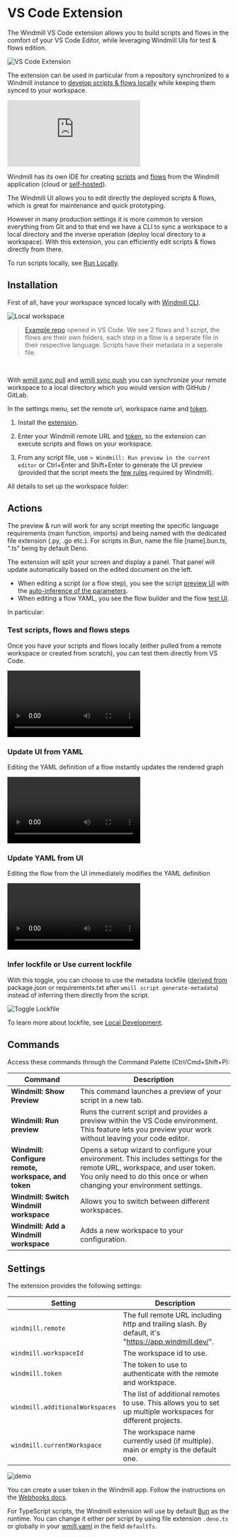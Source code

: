 
# VS Code Extension

The Windmill VS Code extension allows you to build scripts and flows in the comfort of your VS Code Editor, while leveraging Windmill UIs for test & flows edition.

![VS Code Extension](../../../blog/2023-11-20-vscode/vscode_extension.png 'VS Code Extension')

The extension can be used in particular from a repository synchronized to a Windmill instance to [develop scripts & flows locally](../../advanced/4_local_development/index.mdx) while keeping them synced to your workspace.

<iframe
	style={{ aspectRatio: '16/9' }}
	src="https://www.youtube.com/embed/aSOF6AzyDr8"
	title="YouTube video player"
	frameBorder="0"
	allow="accelerometer; autoplay; clipboard-write; encrypted-media; gyroscope; picture-in-picture; web-share"
	allowFullScreen
	className="border-2 rounded-lg object-cover w-full dark:border-gray-800"
></iframe>

<br />

Windmill has its own IDE for creating [scripts](../../script_editor/index.mdx) and [flows](../../flows/1_flow_editor.mdx) from the Windmill application (cloud or [self-hosted](../../advanced/1_self_host/index.mdx)).

The Windmill UI allows you to edit directly the deployed scripts & flows, which is great for maintenance and quick prototyping.

However in many production settings it is more common to version everything from Git and to that end we have a CLI to sync a workspace to a local directory and the inverse operation (deploy local directory to a workspace). With this extension, you can efficiently edit scripts & flows directly from there.

To run scripts locally, see [Run Locally](../../advanced/4_local_development/run_locally.mdx).

<div className="grid grid-cols-2 gap-6 mb-4">
	<DocCard
		title="Local Development"
		description="Develop from various environments such as your terminal, VS Code, and JetBrains IDEs."
		href="/docs/advanced/local_development"
	/>
	<DocCard
		title="Run Locally"
		description="Run scripts locally that interact with a Windmill instance."
		href="/docs/advanced/local_development/run_locally"
	/>
	<DocCard
		title="Command-Line Interface"
		description="Interact with Windmill instances right from your terminal."
		href="/docs/advanced/cli"
	/>
</div>

## Installation

First of all, have your workspace synced locally with [Windmill CLI](../../advanced/3_cli/index.mdx).

![Local workspace](../../../blog/2023-11-20-vscode/local_workspace.png.webp)

> [Example repo](https://github.com/windmill-labs/windmill-sync-example) opened in VS Code. We see 2 flows and 1 script, the flows are their own folders, each step in a flow is a seperate file in their respective language. Scripts have their metadata in a seperate file.

<br />

With [wmill sync pull](../../advanced/3_cli/sync.mdx#pulling-1) and [wmill sync push](../../advanced/3_cli/sync.mdx#pushing-1) you can synchronize your remote workspace to a local directory which you would version with GitHub / GitLab.

In the settings menu, set the remote url, workspace name and [token](../../core_concepts/4_webhooks/index.mdx#user-token).

1. Install the [extension](https://marketplace.visualstudio.com/items?itemName=windmill-labs.windmill).

2. Enter your Windmill remote URL and [token](../../core_concepts/4_webhooks/index.mdx#user-token), so the extension can execute scripts and flows on your workspace.

3. From any script file, use `> Windmill: Run preview in the current editor` or Ctrl+Enter and Shift+Enter to generate the UI preview (provided that the script meets the [few rules](../../core_concepts/13_json_schema_and_parsing/index.mdx#json-schema-in-windmill) required by Windmill).

All details to set up the workspace folder:

<div className="grid grid-cols-2 gap-6 mb-4">
	<DocCard
		title="Setting up the workspace folder"
		description="Developing Windmill scripts and flows from your favorite IDE is made easy by using Windmill CLI."
		href="/docs/advanced/local_development#setting-up-the-workspace-folder"
	/>
</div>

## Actions

The preview & run will work for any script meeting the specific language requirements (main function, imports) and being named with the dedicated file extension (.py, .go etc.). For scripts in Bun, name the file \[name\].bun.ts, ".ts" being by default Deno.

The extension will split your screen and display a panel. That panel will update automatically based on the edited document on the left.

- When editing a script (or a flow step), you see the script [preview UI](../../core_concepts/6_auto_generated_uis/index.mdx) with the [auto-inference of the parameters](../../core_concepts/13_json_schema_and_parsing/index.mdx).
- When editing a flow YAML, you see the flow builder and the flow [test UI](../../flows/18_test_flows.mdx).

In particular:

### Test scripts, flows and flows steps

Once you have your scripts and flows locally (either pulled from a remote workspace or created from scratch), you can test them directly from VS Code.

<video
	className="border-2 rounded-lg object-cover w-full h-full dark:border-gray-800"
	autoPlay
	controls
	src="/videos/vs_code_tour.mp4"
/>

### Update UI from YAML

Editing the YAML definition of a flow instantly updates the rendered graph

<video
	className="border-2 rounded-lg object-cover w-full h-full dark:border-gray-800"
	autoPlay
	controls
	src="/videos/ui_to_yaml.mp4"
/>

### Update YAML from UI

Editing the flow from the UI immediately modifies the YAML definition

<video
	className="border-2 rounded-lg object-cover w-full h-full dark:border-gray-800"
	autoPlay
	controls
	src="/videos/yaml_to_ui.mp4"
/>

### Infer lockfile or Use current lockfile

With this toggle, you can choose to use the metadata lockfile ([derived from](../../advanced/3_cli/script.md#packagejson--requirementstxt) package.json or requirements.txt after `wmill script generate-metadata`) instead of inferring them directly from the script.

![Toggle Lockfile](./toggle_lockfile.png 'Toggle Lockfile')

To learn more about lockfile, see [Local Development](../../advanced/4_local_development/index.mdx).

## Commands

Access these commands through the Command Palette (Ctrl/Cmd+Shift+P):

| Command                                              | Description                                                                                                                                                                                         |
| ---------------------------------------------------- | --------------------------------------------------------------------------------------------------------------------------------------------------------------------------------------------------- |
| **Windmill: Show Preview**                           | This command launches a preview of your script in a new tab.                                                                                                                                        |
| **Windmill: Run preview**                            | Runs the current script and provides a preview within the VS Code environment. This feature lets you preview your work without leaving your code editor.                                            |
| **Windmill: Configure remote, workspace, and token** | Opens a setup wizard to configure your environment. This includes settings for the remote URL, workspace, and user token. You only need to do this once or when changing your environment settings. |
| **Windmill: Switch Windmill workspace**              | Allows you to switch between different workspaces.                                                                                                                                                  |
| **Windmill: Add a Windmill workspace**               | Adds a new workspace to your configuration.                                                                                                                                                         |

## Settings

The extension provides the following settings:

| Setting                         | Description                                                                                                  |
| ------------------------------- | ------------------------------------------------------------------------------------------------------------ |
| `windmill.remote`               | The full remote URL including http and trailing slash. By default, it's "https://app.windmill.dev/".         |
| `windmill.workspaceId`          | The workspace id to use.                                                                                     |
| `windmill.token`                | The token to use to authenticate with the remote and workspace.                                              |
| `windmill.additionalWorkspaces` | The list of additional remotes to use. This allows you to set up multiple workspaces for different projects. |
| `windmill.currentWorkspace`     | The workspace name currently used (if multiple). main or empty is the default one.                           |

![demo](./wm-settings.png.webp)

You can create a user token in the Windmill app. Follow the instructions on the [Webhooks docs](/docs/core_concepts/webhooks#user-token).

For TypeScript scripts, the Windmill extension will use by default [Bun](../../getting_started/0_scripts_quickstart/1_typescript_quickstart/index.mdx#bun) as the runtime. You can change it either per script by using file extension `.deno.ts` or globally in your [wmill.yaml](../../advanced/3_cli/sync.mdx#wmillyaml) in the field `defaultTs`.